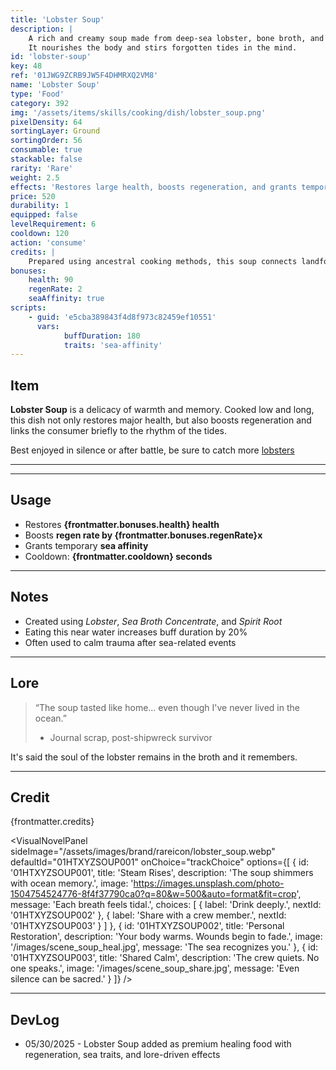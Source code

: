 ```yaml
---
title: 'Lobster Soup'
description: |
    A rich and creamy soup made from deep-sea lobster, bone broth, and rare roots.
    It nourishes the body and stirs forgotten tides in the mind.
id: 'lobster-soup'
key: 48
ref: '01JWG9ZCRB9JW5F4DHMRXQ2VM8'
name: 'Lobster Soup'
type: 'Food'
category: 392
img: '/assets/items/skills/cooking/dish/lobster_soup.png'
pixelDensity: 64
sortingLayer: Ground
sortingOrder: 56
consumable: true
stackable: false
rarity: 'Rare'
weight: 2.5
effects: 'Restores large health, boosts regeneration, and grants temporary sea affinity.'
price: 520
durability: 1
equipped: false
levelRequirement: 6
cooldown: 120
action: 'consume'
credits: |
    Prepared using ancestral cooking methods, this soup connects landfolk to ocean memory. Served in coastal shrines and submarine kitchens alike. Art by KBVE Pixel Workshop.
bonuses:
    health: 90
    regenRate: 2
    seaAffinity: true
scripts:
    - guid: 'e5cba389843f4d8f973c82459ef10551'
      vars:
            buffDuration: 180
            traits: 'sea-affinity'
---
```



## Item

**Lobster Soup** is a delicacy of warmth and memory. 
Cooked low and long, this dish not only restores major health, but also boosts regeneration and links the consumer briefly to the rhythm of the tides.

Best enjoyed in silence or after battle, be sure to catch more [lobsters](/itemdb/lobster/)

---

<ItemDBPanel data={frontmatter} />

---
<Adsense />

## Usage

- Restores **{frontmatter.bonuses.health} health**  
- Boosts **regen rate by {frontmatter.bonuses.regenRate}x**  
- Grants temporary **sea affinity**  
- Cooldown: **{frontmatter.cooldown} seconds**

---

## Notes

- Created using *Lobster*, *Sea Broth Concentrate*, and *Spirit Root*  
- Eating this near water increases buff duration by 20%  
- Often used to calm trauma after sea-related events

---

## Lore

> “The soup tasted like home… even though I've never lived in the ocean.”  
> - Journal scrap, post-shipwreck survivor

It's said the soul of the lobster remains in the broth and it remembers.

---

## Credit

{frontmatter.credits}

<VisualNovelPanel
  sideImage="/assets/images/brand/rareicon/lobster_soup.webp"
  defaultId="01HTXYZSOUP001"
  onChoice="trackChoice"
  options={[
    {
      id: '01HTXYZSOUP001',
      title: 'Steam Rises',
      description: 'The soup shimmers with ocean memory.',
      image: 'https://images.unsplash.com/photo-1504754524776-8f4f37790ca0?q=80&w=500&auto=format&fit=crop',
      message: 'Each breath feels tidal.',
      choices: [
        { label: 'Drink deeply.', nextId: '01HTXYZSOUP002' },
        { label: 'Share with a crew member.', nextId: '01HTXYZSOUP003' }
      ]
    },
    {
      id: '01HTXYZSOUP002',
      title: 'Personal Restoration',
      description: 'Your body warms. Wounds begin to fade.',
      image: '/images/scene_soup_heal.jpg',
      message: 'The sea recognizes you.'
    },
    {
      id: '01HTXYZSOUP003',
      title: 'Shared Calm',
      description: 'The crew quiets. No one speaks.',
      image: '/images/scene_soup_share.jpg',
      message: 'Even silence can be sacred.'
    }
  ]}
/>

---

## DevLog

- 05/30/2025 - Lobster Soup added as premium healing food with regeneration, sea traits, and lore-driven effects
